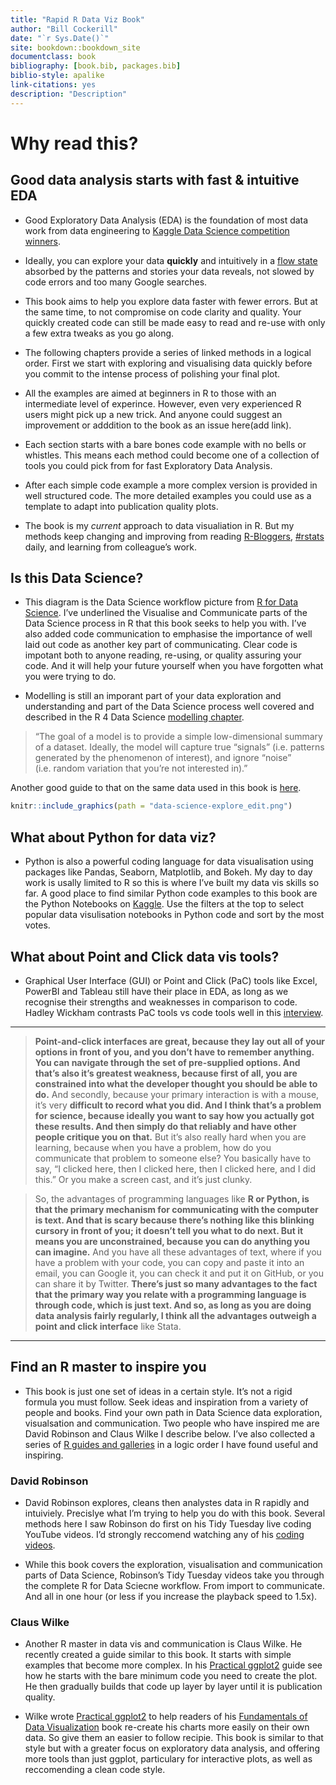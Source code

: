 ```yaml
--- 
title: "Rapid R Data Viz Book"
author: "Bill Cockerill"
date: "`r Sys.Date()`"
site: bookdown::bookdown_site
documentclass: book
bibliography: [book.bib, packages.bib]
biblio-style: apalike
link-citations: yes
description: "Description"
---
```


# Why read this?

## Good data analysis starts with fast & intuitive EDA

* Good Exploratory Data Analysis (EDA) is the foundation of most data work from data engineering to [Kaggle Data Science competition winners](http://blog.kaggle.com/category/winners-interviews/).

* Ideally, you can explore your data **quickly** and intuitively in a [flow state](https://en.wikipedia.org/wiki/Flow_(psychology)) absorbed by the patterns and stories your data reveals, not slowed by code errors and too many Google searches. 

* This book aims to help you explore data faster with fewer errors. But at the same time, to not compromise on code clarity and quality. Your quickly created code can still be made easy to read and re-use with only a few extra tweaks as you go along.

* The following chapters provide a series of linked methods in a logical order. First we start with exploring and visualising data quickly before you commit to the intense process of polishing your final plot. 

* All the examples are aimed at beginners in R to those with an intermediate level of experince. However, even very experienced R users might pick up a new trick. And anyone could suggest an improvement or adddition to the book as an issue here(add link).

* Each section starts with a bare bones code example with no bells or whistles. This means each method could become one of a collection of tools you could pick from for fast Exploratory Data Analysis. 

* After each simple code example a more complex version is provided in well structured code. The more detailed examples you could use as a template to adapt into publication quality plots.

* The book is my *current* approach to data visualiation in R. But my methods keep changing and improving from reading [R-Bloggers](https://www.r-bloggers.com/), [#rstats](https://twitter.com/search?q=%23rstats&src=typd&lang=en) daily, and learning from colleague's work.

## Is this Data Science?

* This diagram is the Data Science workflow picture from [R for Data Science](https://r4ds.had.co.nz/introduction.html#what-you-will-learn). I've underlined the Visualise and Communicate parts of the Data Science process in R that this book seeks to help you with. I've also added code communication to emphasise the importance of well laid out code as another key part of communicating. Clear code is impotant both to anyone reading, re-using, or quality assuring your code. And it will help your future yourself when you have forgotten what you were trying to do.

* Modelling is still an imporant part of your data exploration and understanding and part of the Data Science process well covered and described in the R 4 Data Science [modelling chapter](https://r4ds.had.co.nz/model-intro.html). 

> "The goal of a model is to provide a simple low-dimensional summary of a dataset. Ideally, the model will capture true “signals” (i.e. patterns generated by the phenomenon of interest), and ignore “noise” (i.e. random variation that you’re not interested in)."

Another good guide to that on the same data used in this book is [here](http://rstudio-pubs-static.s3.amazonaws.com/224425_2c2a324004384953a3a7ac12e6d36c87.html).

```r
knitr::include_graphics(path = "data-science-explore_edit.png") 
```

## What about Python for data viz?

* Python is also a powerful coding language for data visualisation using packages like Pandas, Seaborn, Matplotlib, and Bokeh. My day to day work is usally limited to R so this is where I've built my data vis skills so far. A good place to find similar Python code examples to this book are the Python Notebooks on [Kaggle](https://www.kaggle.com/kernels). Use the filters at the top to select popular data visulisation notebooks in Python code and sort by the most votes. 

## What about Point and Click data vis tools? 

* Graphical User Interface (GUI) or Point and Click (PaC) tools like Excel, PowerBI and Tableau still have their place in EDA, as long as we recognise their strengths and weaknesses in comparison to code. Hadley Wickham contrasts PaC tools vs code tools well in this [interview](http://r-posts.com/advice-to-young-and-old-programmers-a-conversation-with-hadley-wickham/).

---

>**Point-and-click interfaces are great, because they lay out all of your options in front of you, and you don’t have to remember anything. You can navigate through the set of pre-supplied options. And that’s also it’s greatest weakness, because first of all, you are constrained into what the developer thought you should be able to do.** And secondly, because your primary interaction is with a mouse, it’s very **difficult to record what you did. And I think that’s a problem for science, because ideally you want to say how you actually got these results. And then simply do that reliably and have other people critique you on that.** But it’s also really hard when you are learning, because when you have a problem, how do you communicate that problem to someone else? You basically have to say, “I clicked here, then I clicked here, then I clicked here, and I did this.” Or you make a screen cast, and it’s just clunky. 

>So, the advantages of programming languages like **R or Python, is that the primary mechanism for communicating with the computer is text. And that is scary because there’s nothing like this blinking cursory in front of you; it doesn’t tell you what to do next. But it means you are unconstrained, because you can do anything you can imagine.** And you have all these advantages of text, where if you have a problem with your code, you can copy and paste it into an email, you can Google it, you can check it and put it on GitHub, or you can share it by Twitter. **There’s just so many advantages to the fact that the primary way you relate with a programming language is through code, which is just text. And so, as long as you are doing data analysis fairly regularly, I think all the advantages outweigh a point and click interface** like Stata.

---

## Find an R master to inspire you

* This book is just one set of ideas in a certain style. It's not a rigid formula you must follow. Seek ideas and inspiration from a variety of people and books. Find your own path in Data Science data exploration, visualsation and communication. Two people who have inspired me are David Robinson and Claus Wilke I describe below. I've also collected a series of [R guides and galleries](https://github.com/billster45/r-guides-and-galleries/blob/master/README.md) in a logic order I have found useful and inspiring.

### David Robinson

* David Robinson explores, cleans then analystes data in R rapidly and intuiviely. Precislye what I'm trying to help you do with this book. Several methods here I saw Robinson do first on his Tidy Tuesday live coding YouTube videos. I'd strongly reccomend watching any of his [coding videos](https://www.youtube.com/results?search_query=david+robinson+tidy+tuesday). 

* While this book covers the exploration, visualisation and communication parts of Data Science, Robinson's Tidy Tuesday videos take you through the complete R for Data Sciecne workflow. From import to communicate. And all in one hour (or less if you increase the playback speed to 1.5x).

### Claus Wilke

* Another R master in data vis and communication is Claus Wilke. He recently created a guide similar to this book. It starts with simple examples that become more complex. In his [Practical ggplot2](https://github.com/wilkelab/practicalgg) guide see how he starts with the bare minimum code you need to create the plot. He then gradually builds that code up layer by layer until it is publication quality. 

* Wilke wrote [Practical ggplot2](https://github.com/wilkelab/practicalgg) to help readers of his [Fundamentals of Data Visualization](https://serialmentor.com/dataviz/) book re-create his charts more easily on their own data. So give them an easier to follow recipie. This book is similar to that style but with a greater focus on exploratory data analysis, and offering more tools than just ggplot, particulary for interactive plots, as well as reccomending a clean code style.